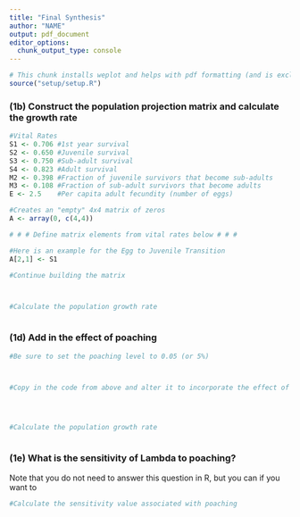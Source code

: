 ```yaml
---
title: "Final Synthesis"
author: "NAME"
output: pdf_document
editor_options: 
  chunk_output_type: console
---
```



```r
# This chunk installs weplot and helps with pdf formatting (and is excluded from knitting)
source("setup/setup.R")

```


### (1b) Construct the population projection matrix and calculate the growth rate

```r

#Vital Rates
S1 <- 0.706 #1st year survival
S2 <- 0.650 #Juvenile survival
S3 <- 0.750 #Sub-adult survival
S4 <- 0.823 #Adult survival
M2 <- 0.398 #Fraction of juvenile survivors that become sub-adults
M3 <- 0.108 #Fraction of sub-adult survivors that become adults
E <- 2.5    #Per capita adult fecundity (number of eggs)

#Creates an "empty" 4x4 matrix of zeros
A <- array(0, c(4,4))

# # # Define matrix elements from vital rates below # # #

#Here is an example for the Egg to Juvenile Transition
A[2,1] <- S1  

#Continue building the matrix



#Calculate the population growth rate



```


### (1d) Add in the effect of poaching


```r

#Be sure to set the poaching level to 0.05 (or 5%)



#Copy in the code from above and alter it to incorporate the effect of poaching




#Calculate the population growth rate



```


### (1e) What is the sensitivity of Lambda to poaching?

Note that you do not need to answer this question in R, but you can if you want to


```r

#Calculate the sensitivity value associated with poaching



```